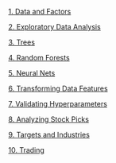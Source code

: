 [1. Data and Factors](1-data.html)

[2. Exploratory Data Analysis](2-explore.html)

[3. Trees](3-trees.html)

[4. Random Forests](4-forests.html)

[5. Neural Nets](5-nets.html)

[6. Transforming Data Features](6-transform.html)

[7. Validating Hyperparameters](7-validation.html)

[8. Analyzing Stock Picks](8-analyzing.html)

[9. Targets and Industries](9-targets-and-industries.html)

[10. Trading](10-trading.html)

